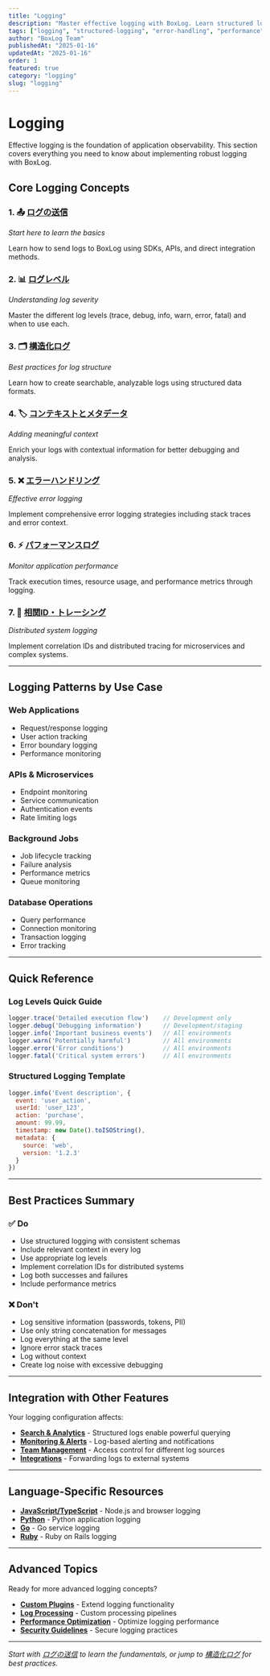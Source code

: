 ```yaml
---
title: "Logging"
description: "Master effective logging with BoxLog. Learn structured logging, log levels, error handling, and performance monitoring best practices."
tags: ["logging", "structured-logging", "error-handling", "performance"]
author: "BoxLog Team"
publishedAt: "2025-01-16"
updatedAt: "2025-01-16"
order: 1
featured: true
category: "logging"
slug: "logging"
---
```


# Logging

Effective logging is the foundation of application observability. This section covers everything you need to know about implementing robust logging with BoxLog.

## Core Logging Concepts

### 1. 📤 [ログの送信](/docs/logging/sending-logs)
*Start here to learn the basics*

Learn how to send logs to BoxLog using SDKs, APIs, and direct integration methods.

### 2. 📊 [ログレベル](/docs/logging/log-levels)
*Understanding log severity*

Master the different log levels (trace, debug, info, warn, error, fatal) and when to use each.

### 3. 🗂️ [構造化ログ](/docs/logging/structured-logging)
*Best practices for log structure*

Learn how to create searchable, analyzable logs using structured data formats.

### 4. 🏷️ [コンテキストとメタデータ](/docs/logging/context-metadata)
*Adding meaningful context*

Enrich your logs with contextual information for better debugging and analysis.

### 5. ❌ [エラーハンドリング](/docs/logging/error-handling)
*Effective error logging*

Implement comprehensive error logging strategies including stack traces and error context.

### 6. ⚡ [パフォーマンスログ](/docs/logging/performance)
*Monitor application performance*

Track execution times, resource usage, and performance metrics through logging.

### 7. 🔗 [相関ID・トレーシング](/docs/logging/correlation-tracing)
*Distributed system logging*

Implement correlation IDs and distributed tracing for microservices and complex systems.

---

## Logging Patterns by Use Case

<div className="grid grid-cols-1 md:grid-cols-2 gap-6 my-8">

### Web Applications
- Request/response logging
- User action tracking
- Error boundary logging
- Performance monitoring

### APIs & Microservices
- Endpoint monitoring
- Service communication
- Authentication events
- Rate limiting logs

### Background Jobs
- Job lifecycle tracking
- Failure analysis
- Performance metrics
- Queue monitoring

### Database Operations
- Query performance
- Connection monitoring
- Transaction logging
- Error tracking

</div>

---

## Quick Reference

### Log Levels Quick Guide
```javascript
logger.trace('Detailed execution flow')    // Development only
logger.debug('Debugging information')      // Development/staging
logger.info('Important business events')   // All environments
logger.warn('Potentially harmful')         // All environments
logger.error('Error conditions')           // All environments
logger.fatal('Critical system errors')     // All environments
```

### Structured Logging Template
```javascript
logger.info('Event description', {
  event: 'user_action',
  userId: 'user_123',
  action: 'purchase',
  amount: 99.99,
  timestamp: new Date().toISOString(),
  metadata: {
    source: 'web',
    version: '1.2.3'
  }
})
```

---

## Best Practices Summary

### ✅ Do
- Use structured logging with consistent schemas
- Include relevant context in every log
- Use appropriate log levels
- Implement correlation IDs for distributed systems
- Log both successes and failures
- Include performance metrics

### ❌ Don't
- Log sensitive information (passwords, tokens, PII)
- Use only string concatenation for messages
- Log everything at the same level
- Ignore error stack traces
- Log without context
- Create log noise with excessive debugging

---

## Integration with Other Features

Your logging configuration affects:

- **[Search & Analytics](/docs/search)** - Structured logs enable powerful querying
- **[Monitoring & Alerts](/docs/monitoring)** - Log-based alerting and notifications
- **[Team Management](/docs/team)** - Access control for different log sources
- **[Integrations](/docs/integrations)** - Forwarding logs to external systems

---

## Language-Specific Resources

- **[JavaScript/TypeScript](/docs/sdks/javascript)** - Node.js and browser logging
- **[Python](/docs/sdks/python)** - Python application logging
- **[Go](/docs/sdks/go)** - Go service logging
- **[Ruby](/docs/sdks/ruby)** - Ruby on Rails logging

---

## Advanced Topics

Ready for more advanced logging concepts?

- **[Custom Plugins](/docs/advanced/custom-plugins)** - Extend logging functionality
- **[Log Processing](/docs/advanced/log-processing)** - Custom processing pipelines
- **[Performance Optimization](/docs/guides/performance)** - Optimize logging performance
- **[Security Guidelines](/docs/guides/security)** - Secure logging practices

---

*Start with [ログの送信](/docs/logging/sending-logs) to learn the fundamentals, or jump to [構造化ログ](/docs/logging/structured-logging) for best practices.*